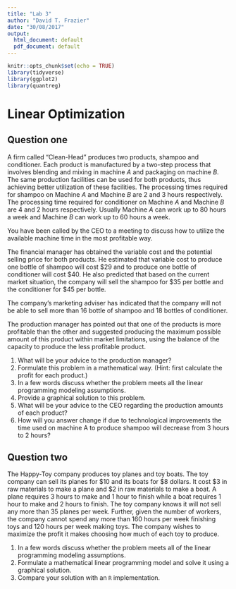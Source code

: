 ```yaml
---
title: "Lab 3"
author: "David T. Frazier"
date: "30/08/2017"
output:
  html_document: default
  pdf_document: default
---
```


```r
knitr::opts_chunk$set(echo = TRUE)
library(tidyverse)
library(ggplot2)
library(quantreg)
```
# Linear Optimization

## Question one

A firm called "Clean-Head" produces two products, shampoo and conditioner. Each product is manufactured by a two-step process that involves blending and mixing in machine $A$ and packaging on machine $B$. The same production facilities can be used for both products, thus achieving better utilization of these facilities. The processing times required for shampoo on Machine $A$ and Machine $B$ are 2 and 3 hours respectively. The processing time required for conditioner on Machine $A$ and Machine $B$ are 4 and 2 hours respectively. Usually Machine $A$ can work up to 80 hours a week and Machine $B$ can work up to 60 hours a week.     

You have been called by the CEO to a meeting to discuss how to utilize the available machine time in the most profitable way.

The financial manager has obtained the variable cost and the potential selling price for both products. He estimated that variable cost to produce one bottle of shampoo will cost \$29 and to produce one bottle of conditioner will cost \$40. He also predicted that based on the current market situation, the company will sell the shampoo for \$35 per bottle and the conditioner for \$45 per bottle.   
 
The company's marketing adviser has indicated that the company will not be able to sell more than 16 bottle of shampoo and 18 bottles of conditioner.

The production manager has pointed out that one of the products is more profitable than the other and suggested producing the maximum possible amount of this product within market limitations, using the balance of the capacity to produce the less profitable product.

1.	What will be your advice to the production manager? 
2.	Formulate this problem in a mathematical way.  (Hint: first calculate the profit for each product.)
3.	In a few words discuss whether the problem meets all the linear programming modeling assumptions. 
4.	Provide a graphical solution to this problem.
5.	What will be your advice to the CEO regarding the production amounts of each product?
6.	How will you answer change if due to technological improvements the time used on machine A to produce shampoo will decrease from 3 hours to 2 hours? 


## Question two

The Happy-Toy company produces toy planes and toy boats. The toy company can sell its planes for \$10 and its boats for \$8 dollars. It cost \$3 in raw materials to make a plane and $2 in raw materials to make a boat. A plane requires 3 hours to make and 1 hour to finish while a boat requires 1 hour to make and 2 hours to finish. The toy company knows it will not sell any more than 35 planes per week. Further, given the number of workers, the company cannot spend any more than 160 hours per week finishing toys and 120 hours per week making toys. The company wishes to maximize the profit it makes choosing how much of each toy to produce.


1. In a few words discuss whether the problem meets all of the linear programming modeling assumptions. 
2. Formulate a mathematical linear programming model and solve it using a graphical solution.
3. Compare your solution with an `R` implementation. 
